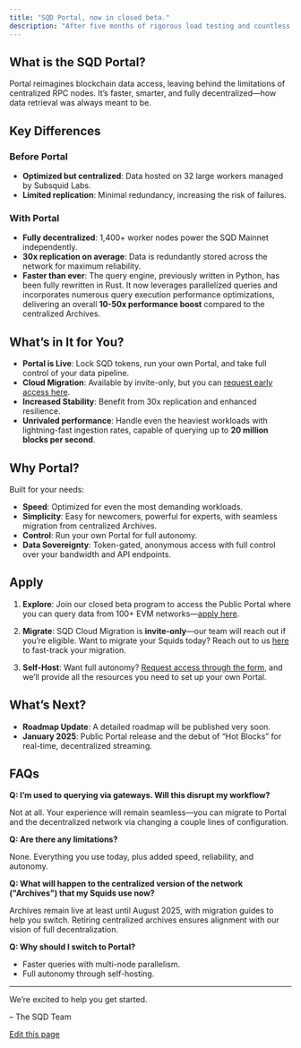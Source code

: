 ```yaml
---
title: "SQD Portal, now in closed beta."
description: "After five months of rigorous load testing and countless iterations, we’re thrilled to announce the  of the  rollout, our decentralized, streaming-based data retrieval solution."
---
```


## What is the SQD Portal?[​](#what-is-the-sqd-portal "Direct link to What is the SQD Portal?")

Portal reimagines blockchain data access, leaving behind the limitations of centralized RPC nodes. It’s faster, smarter, and fully decentralized—how data retrieval was always meant to be.

## Key Differences[​](#key-differences "Direct link to Key Differences")

### Before Portal[​](#before-portal "Direct link to Before Portal")

* **Optimized but centralized**: Data hosted on 32 large workers managed by Subsquid Labs.
* **Limited replication**: Minimal redundancy, increasing the risk of failures.

### With Portal[​](#with-portal "Direct link to With Portal")

* **Fully decentralized**: 1,400+ worker nodes power the SQD Mainnet independently.
* **30x replication on average**: Data is redundantly stored across the network for maximum reliability.
* **Faster than ever**: The query engine, previously written in Python, has been fully rewritten in Rust. It now leverages parallelized queries and incorporates numerous query execution performance optimizations, delivering an overall **10-50x performance boost** compared to the centralized Archives.

## What’s in It for You?[​](#whats-in-it-for-you "Direct link to What’s in It for You?")

* **Portal is Live**: Lock SQD tokens, run your own Portal, and take full control of your data pipeline.
* **Cloud Migration**: Available by invite-only, but you can [request early access here](https://app.deform.cc/form/e2a440fd-b892-4c8a-a56a-4e5c7b503257).
* **Increased Stability**: Benefit from 30x replication and enhanced resilience.
* **Unrivaled performance**: Handle even the heaviest workloads with lightning-fast ingestion rates, capable of querying up to **20 million blocks per second**.

## Why Portal?[​](#why-portal "Direct link to Why Portal?")

Built for your needs:

* **Speed**: Optimized for even the most demanding workloads.
* **Simplicity**: Easy for newcomers, powerful for experts, with seamless migration from centralized Archives.
* **Control**: Run your own Portal for full autonomy.
* **Data Sovereignty**: Token-gated, anonymous access with full control over your bandwidth and API endpoints.

## Apply[​](#apply "Direct link to Apply")

1. **Explore**: Join our closed beta program to access the Public Portal where you can query data from 100+ EVM networks—[apply here](https://app.deform.cc/form/e2a440fd-b892-4c8a-a56a-4e5c7b503257).

2. **Migrate**: SQD Cloud Migration is **invite-only**—our team will reach out if you’re eligible. Want to migrate your Squids today? Reach out to us [here](https://app.deform.cc/form/e2a440fd-b892-4c8a-a56a-4e5c7b503257) to fast-track your migration.

3. **Self-Host**: Want full autonomy? [Request access through the form](https://app.deform.cc/form/e2a440fd-b892-4c8a-a56a-4e5c7b503257), and we’ll provide all the resources you need to set up your own Portal.

## What’s Next?[​](#whats-next "Direct link to What’s Next?")

* **Roadmap Update**: A detailed roadmap will be published very soon.
* **January 2025**: Public Portal release and the debut of “Hot Blocks” for real-time, decentralized streaming.

## FAQs[​](#faqs "Direct link to FAQs")

**Q: I’m used to querying via gateways. Will this disrupt my workflow?**

Not at all. Your experience will remain seamless—you can migrate to Portal and the decentralized network via changing a couple lines of configuration.

**Q: Are there any limitations?**

None. Everything you use today, plus added speed, reliability, and autonomy.

**Q: What will happen to the centralized version of the network ("Archives") that my Squids use now?**

Archives remain live at least until August 2025, with migration guides to help you switch. Retiring centralized archives ensures alignment with our vision of full decentralization.

**Q: Why should I switch to Portal?**

* Faster queries with multi-node parallelism.
* Full autonomy through self-hosting.

***

We’re excited to help you get started.

– The SQD Team

[Edit this page](https://github.com/subsquid/docs/edit/master/docs/portal-release-notes.mdx)

